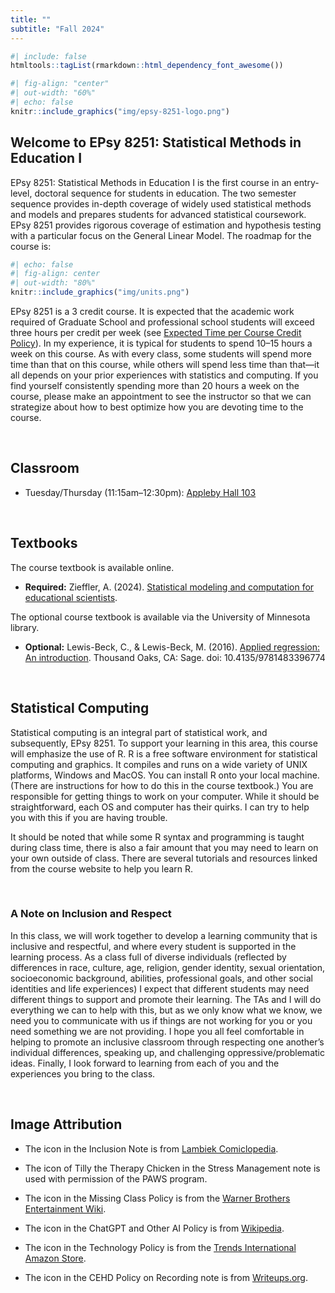 ```yaml
---
title: ""
subtitle: "Fall 2024"
---
```


```r
#| include: false
htmltools::tagList(rmarkdown::html_dependency_font_awesome())
```

```r
#| fig-align: "center"
#| out-width: "60%"
#| echo: false
knitr::include_graphics("img/epsy-8251-logo.png")
```


## Welcome to EPsy 8251: Statistical Methods in Education I

EPsy 8251: Statistical Methods in Education I is the first course in an entry-level, doctoral sequence for students in education. The two semester sequence provides in-depth coverage of widely used statistical methods and models and prepares students for advanced statistical coursework. EPsy 8251 provides rigorous coverage of estimation and hypothesis testing with a particular focus on the General Linear Model. The roadmap for the course is:

```r
#| echo: false
#| fig-align: center
#| out-width: "80%"
knitr::include_graphics("img/units.png")
```

EPsy 8251 is a 3 credit course. It is expected that the academic work required of Graduate School and professional school students will exceed three hours per credit per week (see [Expected Time per Course Credit Policy](https://policy.umn.edu/education/timepercredit)). In my experience, it is typical for students to spend 10--15 hours a week on this course. As with every class, some students will spend more time than that on this course, while others will spend less time than that---it all depends on your prior experiences with statistics and computing. If you find yourself consistently spending more than 20 hours a week on the course, please make an appointment to see the instructor so that we can strategize about how to best optimize how you are devoting time to the course.

<br />


## Classroom

- Tuesday/Thursday (11:15am&ndash;12:30pm): [Appleby Hall 103](https://campusmaps.umn.edu/appleby-hall)


<br />


## Textbooks

The course textbook is available online.

- **Required:** Zieffler, A. (2024). [Statistical modeling and computation for educational scientists](https://zief0002.github.io/modeling/).


The optional course textbook is available via the University of Minnesota library.

- **Optional:** Lewis-Beck, C., & Lewis-Beck, M. (2016). [Applied regression: An introduction](https://login.ezproxy.lib.umn.edu/login?url=http://methods.sagepub.com/book/applied-regression-an-introduction-second-edition). Thousand Oaks, CA: Sage. doi: 10.4135/9781483396774


<br />


## Statistical Computing

Statistical computing is an integral part of statistical work, and subsequently, EPsy 8251. To support your learning in this area, this course will emphasize the use of R. R is a free software environment for statistical computing and graphics. It compiles and runs on a wide variety of UNIX platforms, Windows and MacOS. You can install R onto your local machine. (There are instructions for how to do this in the course textbook.) You are responsible for getting things to work on your computer. While it should be straightforward, each OS and computer has their quirks. I can try to help you with this if you are having trouble.

It should be noted that while some R syntax and programming is taught during class time, there is also a fair amount that you may need to learn on your own outside of class. There are several tutorials and resources linked from the course website to help you learn R.

<br />


:::inclusion
### A Note on Inclusion and Respect

In this class, we will work together to develop a learning community that is inclusive and respectful, and where every student is supported in the learning process. As a class full of diverse individuals (reflected by differences in race, culture, age, religion, gender identity, sexual orientation, socioeconomic background, abilities, professional goals, and other social identities and life experiences) I expect that different students may need different things to support and promote their learning. The TAs and I will do everything we can to help with this, but as we only know what we know, we need you to communicate with us if things are not working for you or you need something we are not providing. I hope you all feel comfortable in helping to promote an inclusive classroom through respecting one another's individual differences, speaking up, and challenging oppressive/problematic ideas. Finally, I look forward to learning from each of you and the experiences you bring to the class. 
:::

<br />


## Image Attribution

- The icon in the Inclusion Note is from [Lambiek Comiclopedia](https://www.lambiek.net/artists/h/hanna_barbera.htm).
- The icon of Tilly the Therapy Chicken in the Stress Management note is used with permission of the PAWS program.
- The icon in the Missing Class Policy is from the [Warner Brothers Entertainment Wiki](https://warnerbros.fandom.com/wiki/Huckleberry_Hound).
- The icon in the ChatGPT and Other AI Policy is from [Wikipedia](https://en.wikipedia.org/wiki/Yogi_Bear).
- The icon in the Technology Policy is from the [Trends International Amazon Store](https://www.amazon.com/Trends-International-Gallery-Pops-Scooby-Doo/dp/B0CCW5GQ5V?th=1).

- The icon in the CEHD Policy on Recording note is from [Writeups.org](https://www.writeups.org/underdog-nbc-cartoon/).




